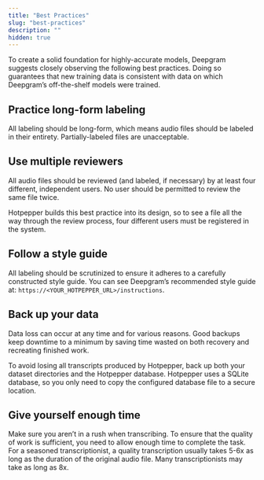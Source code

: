 ```yaml
---
title: "Best Practices"
slug: "best-practices"
description: ""
hidden: true
---
```

To create a solid foundation for highly-accurate models, Deepgram suggests closely observing the following best practices. Doing so guarantees that new training data is consistent with data on which Deepgram’s off-the-shelf models were trained.

## Practice long-form labeling

All labeling should be long-form, which means audio files should be labeled in their entirety. Partially-labeled files are unacceptable.

## Use multiple reviewers

All audio files should be reviewed (and labeled, if necessary) by at least four different, independent users. No user should be permitted to review the same file twice.

Hotpepper builds this best practice into its design, so to see a file all the way through the review process, four different users must be registered in the system.

## Follow a style guide

All labeling should be scrutinized to ensure it adheres to a carefully constructed style guide. You can see Deepgram’s recommended style guide at: `https://<YOUR_HOTPEPPER_URL>/instructions`.

## Back up your data

Data loss can occur at any time and for various reasons. Good backups keep downtime to a minimum by saving time wasted on both recovery and recreating finished work.

To avoid losing all transcripts produced by Hotpepper, back up both your dataset directories and the Hotpepper database. Hotpepper uses a SQLite database, so you only need to copy the configured database file to a secure location.

## Give yourself enough time

Make sure you aren’t in a rush when transcribing. To ensure that the quality of work is sufficient, you need to allow enough time to complete the task. For a seasoned transcriptionist, a quality transcription usually takes 5-6x as long as the duration of the original audio file. Many transcriptionists may take as long as 8x.
